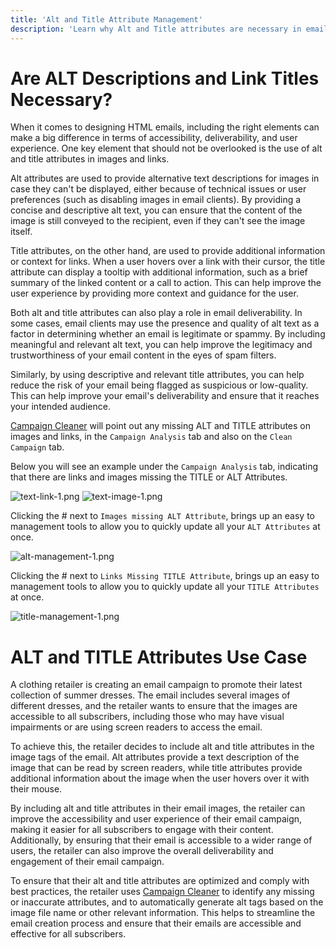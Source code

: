 ```yaml
---
title: 'Alt and Title Attribute Management'
description: 'Learn why Alt and Title attributes are necessary in email and how they can improve the accessibility and deliverability of your email content.'
---
```

# Are ALT Descriptions and Link Titles Necessary?

When it comes to designing HTML emails, including the right elements can make a big difference in terms of accessibility, deliverability, and user experience. One key element that should not be overlooked is the use of alt and title attributes in images and links.

Alt attributes are used to provide alternative text descriptions for images in case they can't be displayed, either because of technical issues or user preferences (such as disabling images in email clients). By providing a concise and descriptive alt text, you can ensure that the content of the image is still conveyed to the recipient, even if they can't see the image itself.

Title attributes, on the other hand, are used to provide additional information or context for links. When a user hovers over a link with their cursor, the title attribute can display a tooltip with additional information, such as a brief summary of the linked content or a call to action. This can help improve the user experience by providing more context and guidance for the user.

Both alt and title attributes can also play a role in email deliverability. In some cases, email clients may use the presence and quality of alt text as a factor in determining whether an email is legitimate or spammy. By including meaningful and relevant alt text, you can help improve the legitimacy and trustworthiness of your email content in the eyes of spam filters.

Similarly, by using descriptive and relevant title attributes, you can help reduce the risk of your email being flagged as suspicious or low-quality. This can help improve your email's deliverability and ensure that it reaches your intended audience.

[Campaign Cleaner](https://campaigncleaner.com/) will point out any missing ALT and TITLE attributes on images and links, in the `Campaign Analysis` tab and also on the `Clean Campaign` tab.

Below you will see an example under the `Campaign Analysis` tab, indicating that there are links and images missing the TITLE or ALT Attributes. 

![text-link-1.png](/images/oversized-images-2.png)
![text-image-1.png](/images/broken-links-2.png)

Clicking the # next to `Images missing ALT Attribute`, brings up an easy to management tools to allow you to quickly update all your `ALT Attributes` at once.


![alt-management-1.png](/images/alt-management-1.png)

Clicking the # next to `Links Missing TITLE Attribute`, brings up an easy to management tools to allow you to quickly update all your `TITLE Attributes` at once.

![title-management-1.png](/images/title-management-1.png)


# ALT and TITLE Attributes Use Case
<Note>
A clothing retailer is creating an email campaign to promote their latest collection of summer dresses. The email includes several images of different dresses, and the retailer wants to ensure that the images are accessible to all subscribers, including those who may have visual impairments or are using screen readers to access the email.
 
To achieve this, the retailer decides to include alt and title attributes in the image tags of the email. Alt attributes provide a text description of the image that can be read by screen readers, while title attributes provide additional information about the image when the user hovers over it with their mouse.
 
By including alt and title attributes in their email images, the retailer can improve the accessibility and user experience of their email campaign, making it easier for all subscribers to engage with their content. Additionally, by ensuring that their email is accessible to a wider range of users, the retailer can also improve the overall deliverability and engagement of their email campaign.

To ensure that their alt and title attributes are optimized and comply with best practices, the retailer uses [Campaign Cleaner](https://campaigncleaner.com/) to identify any missing or inaccurate attributes, and to automatically generate alt tags based on the image file name or other relevant information. This helps to streamline the email creation process and ensure that their emails are accessible and effective for all subscribers.
</Note>
